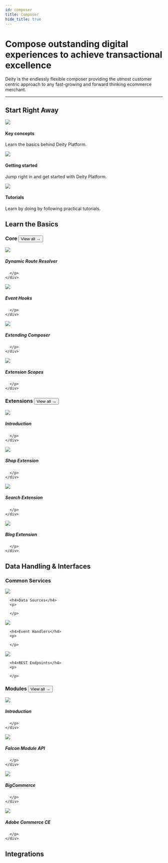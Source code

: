 ```yaml
---
id: composer
title: Composer
hide_title: true
---
```





<h1 className="headline mb20">Compose outstanding digital experiences to achieve transactional excellence</h1>
<p className="desc pb20">Deity is the endlessly flexible composer providing the utmost customer centric approach to any fast-growing and forward thinking ecommerce merchant.</p>

<hr/>

## Start Right Away
<div className="flex mb80 brighten">
  <Card to="/composer/key-concepts">
    <img src="/img/icons/info.svg" />
    <h4>Key concepts</h4>
    <p>Learn the basics behind Deity Platform.</p>
  </Card>
  <Card to="/composer/getting-started">
    <img src="/img/icons/lightning.svg" />
    <h4>Getting started</h4>
    <p>Jump right in and get started with Deity Platform.</p>
  </Card>
  <Card to="/platform/support/tutorials">
    <img src="/img/icons/lightbulb.svg" />
    <h4>Tutorials</h4>
    <p>Learn by doing by following practical tutorials.</p>
  </Card>
</div>



## Learn the Basics
<h3 className="mt0">Core <Button variant="outline" size="medium" href="/composer/core">View all →</Button></h3>

<div className="flex brighten">
  <Card variant="horizontal" to="/composer/core/dynamic-routes">
    <img src="/img/icons/ticker.svg" />
    <div>
      <h5>Dynamic Route Resolver</h5>
      <p>
        
      </p>
    </div>
  </Card>
  <Card variant="horizontal" to="/composer/core/event-hooks">
    <img src="/img/icons/ticker.svg" />
    <div>
      <h5>Event Hooks</h5>
      <p>
        
      </p>
    </div>
  </Card>
</div>
<div className="flex brighten mb60">
  <Card variant="horizontal" to="/composer/core/extending-falcon-server">
    <img src="/img/icons/ticker.svg" />
    <div>
      <h5>Extending Composer</h5>
      <p>
        
      </p>
    </div>
  </Card>
  <Card variant="horizontal" to="/composer/core/extension-scopes">
    <img src="/img/icons/ticker.svg" />
    <div>
      <h5>Extension Scopes</h5>
      <p>
        
      </p>
    </div>
  </Card>
</div>

<h3 className="mt0">Extensions <Button variant="outline" size="medium" href="/composer/extensions">View all →</Button></h3>

<div className="flex brighten">
  <Card variant="horizontal" to="/composer/extensions/about">
    <img src="/img/icons/ticker.svg" />
    <div>
      <h5>Introduction</h5>
      <p>
        
      </p>
    </div>
  </Card>
  <Card variant="horizontal" to="/composer/extensions/shop-extension">
    <img src="/img/icons/ticker.svg" />
    <div>
      <h5>Shop Extension</h5>
      <p>
        
      </p>
    </div>
  </Card>
</div>
<div className="flex brighten mb100">
  <Card variant="horizontal" to="/composer/extensions/search-extension">
    <img src="/img/icons/ticker.svg" />
    <div>
      <h5>Search Extension</h5>
      <p>
        
      </p>
    </div>
  </Card>
  <Card variant="horizontal" to="/composer/extensions/blog-extension">
    <img src="/img/icons/ticker.svg" />
    <div>
      <h5>Blog Extension</h5>
      <p>
        
      </p>
    </div>
  </Card>
</div>



## Data Handling & Interfaces

<h3 className="mt0">Common Services</h3>

<div className="flex brighten mb60">
  <Card to="/composer/modules/common-services/data-sources">
    <img src="/img/icons/data.svg" />
   
      <h4>Data Sources</h4>
      <p>
        
      </p>
    
  </Card>
  <Card to="/composer/modules/common-services/event-handlers">
    <img src="/img/icons/data.svg" />
  
      <h4>Event Handlers</h4>
      <p>
        
      </p>
   
  </Card>
  <Card to="/composer/modules/common-services/rest-endpoints">
    <img src="/img/icons/data.svg" />
   
      <h4>REST Endpoints</h4>
      <p>
        
      </p>
   
  </Card>  
</div>

<h3 className="mt0">Modules <Button variant="outline" size="medium" href="/composer/modules">View all →</Button></h3>

<div className="flex brighten">
  <Card variant="horizontal" to="/composer/modules/about">
    <img src="/img/icons/data.svg" />
    <div>
      <h5>Introduction</h5>
      <p>
        
      </p>
    </div>
  </Card>
  <Card variant="horizontal" to="/composer/modules/module-api">
    <img src="/img/icons/data.svg" />
    <div>
      <h5>Falcon Module API</h5>
      <p>
        
      </p>
    </div>
  </Card>
</div>
<div className="flex brighten mb100">
  <Card variant="horizontal" to="/composer/modules/bigcommerce-module">
    <img src="/img/icons/data.svg" />
    <div>
      <h5>BigCommerce</h5>
      <p>
        
      </p>
    </div>
  </Card>
  <Card variant="horizontal" to="/composer/modules/magento2-module">
    <img src="/img/icons/data.svg" />
    <div>
      <h5>Adobe Commerce CE</h5>
      <p>
        
      </p>
    </div>
  </Card>
</div>

## Integrations


<IntegrationContent />
